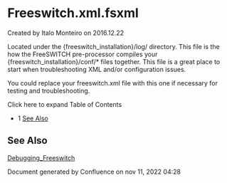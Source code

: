 
# Freeswitch.xml.fsxml 

 Created by  Italo Monteiro on 2016.12.22

Located under the {freeswitch\_installation}/log/ directory. This file is the how the FreeSWITCH pre-processor compiles your {freeswitch\_installation}/conf/\* files together. This file is a great place to start when troubleshooting XML and/or configuration issues.

You could replace your freeswitch.xml file with this one if necessary for testing and troubleshooting.

Click here to expand Table of Contents

* 1 [See Also](#-freeswitch--freeswitchxmlfsxml-)

## See Also

[Debugging\_Freeswitch](../Troubleshooting-Debugging/Debugging-Freeswitch_9633850.mdx#about)

Document generated by Confluence on nov 11, 2022 04:28
